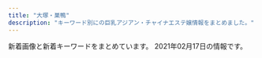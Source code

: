 ```yaml
---
title: "大塚・巣鴨"
description: "キーワード別にの巨乳アジアン・チャイナエステ嬢情報をまとめました。"
---
```


新着画像と新着キーワードをまとめています。
2021年02月17日の情報です。

<DmmAffiliateIns />
<KeywordTable
  shops={
    [
    {
        "keywords": {},
        "station": "JR\u5927\u585a\u99c5\u5317\u53e3",
        "url": "https://sakura.aoaoeo.com/",
        "name": "SAKURA \u30ea\u30e9\u30af\u30bc\u30fc\u30b7\u30e7\u30f3",
        "img_links": []
    },
    {
        "keywords": {},
        "name": "\u7652\u51e6\uff5e\u30e6\u30c9\u30b3\u30ed\uff5e",
        "img_links": [
            "http://relaxation.red/img/rect.jpg",
            "http://relaxation.red/img/st4.jpg",
            "http://relaxation.red/img/st3.jpg",
            "http://relaxation.red/img/st101.jpg",
            "http://relaxation.red/img/st7.jpg",
            "http://relaxation.red/img/st10.jpg",
            "http://relaxation.red/img/st5.jpg",
            "http://relaxation.red/img/st91.jpg",
            "http://relaxation.red/img/acct.jpg",
            "http://relaxation.red/img/st9.jpg",
            "http://relaxation.red/img/fla.jpg",
            "http://relaxation.red/img/st6.jpg",
            "http://relaxation.red/img/kan.jpg",
            "http://relaxation.red/img/st2.jpg",
            "http://relaxation.red/img/top.jpg",
            "http://relaxation.red/img/stat.jpg",
            "http://relaxation.red/img/st1.jpg"
        ],
        "url": "http://relaxation.red/",
        "station": "JR\u99d2\u8fbc\u99c5\u5317\u53e3"
    },
    {
        "url": "https://koi-relax.tokyo/",
        "img_links": [],
        "station": "JR\u5de3\u9d28\u99c5",
        "keywords": {},
        "name": "\u604b"
    },
    {
        "url": "http://mermaid.tyo.ac/",
        "station": "\u897f\u5de3\u9d28\u99c5A3\u53e3",
        "img_links": [
            "http://mermaid.tyo.ac/photos/sites/9/2020/07/2020070504012584.jpg",
            "http://mermaid.tyo.ac/images/themes/blue/r3.jpg",
            "http://mermaid.tyo.ac/photos/sites/9/2021/01/2021010607374113.jpg",
            "http://mermaid.tyo.ac/photos/sites/9/2020/07/2020070504013113.jpg",
            "http://mermaid.tyo.ac/photos/sites/9/2020/07/2020070504013573.jpg",
            "http://mermaid.tyo.ac/photos/sites/9/2020/07/2020070504012859.jpg",
            "http://mermaid.tyo.ac/images/themes/blue/s_ranking.png",
            "http://mermaid.tyo.ac/images/room4.jpg",
            "http://mermaid.tyo.ac/images/themes/blue/s_news.png",
            "http://mermaid.tyo.ac/photos/sites/9/2021/01/202101060719336.jpg",
            "http://mermaid.tyo.ac/images/themes/blue/s_staff.png",
            "http://mermaid.tyo.ac/photos/sites/9/2021/01/2021010607193228.jpg",
            "http://mermaid.tyo.ac/photos/sites/9/2020/07/202007050401424.jpg",
            "http://mermaid.tyo.ac/images/room3.jpg",
            "http://mermaid.tyo.ac/images/room2.jpg",
            "http://mermaid.tyo.ac/images/themes/blue/s_pickup.png",
            "http://mermaid.tyo.ac/photos/sites/9/2020/07/202007050401371.jpg",
            "http://mermaid.tyo.ac/images/themes/blue/s_newface.png",
            "http://mermaid.tyo.ac/photos/sites/9/2020/07/2020070504013943.jpg",
            "http://mermaid.tyo.ac/images/themes/blue/no1.png",
            "http://mermaid.tyo.ac/photos/sites/9/2021/01/2021010607193192.jpg",
            "http://mermaid.tyo.ac/images/themes/blue/s_zysx.png",
            "http://mermaid.tyo.ac/photos/sites/9/2020/07/2020070504014471.jpg",
            "http://mermaid.tyo.ac/photos/sites/9/2021/01/2021010607375590.jpg",
            "http://mermaid.tyo.ac/photos/sites/9/2020/07/2020070504013051.jpg",
            "http://mermaid.tyo.ac/photos/sites/9/2021/01/2021010607193226.jpg",
            "http://mermaid.tyo.ac/photos/sites/9/2020/07/2020070504013841.jpg",
            "http://mermaid.tyo.ac/photos/sites/9/2021/01/2021010607373428.jpg",
            "http://mermaid.tyo.ac/images/themes/blue/mobile.jpg",
            "http://mermaid.tyo.ac/images/themes/blue/s_link.png",
            "http://mermaid.tyo.ac/photos/sites/9/2021/01/2021010607374728.jpg",
            "http://mermaid.tyo.ac/images/room1.jpg",
            "http://mermaid.tyo.ac/images/themes/blue/no2.png",
            "http://mermaid.tyo.ac/photos/sites/9/2020/07/2020070504013427.jpg",
            "http://mermaid.tyo.ac/photos/sites/9/2020/07/2020070504014544.jpg",
            "http://mermaid.tyo.ac/images/themes/blue/line.png",
            "http://mermaid.tyo.ac/photos/sites/9/2020/07/2020070504014629.jpg",
            "http://mermaid.tyo.ac/photos/sites/9/2020/07/2020070504012720.jpg",
            "http://mermaid.tyo.ac/photos/sites/9/2020/07/2020070504014156.jpg",
            "http://mermaid.tyo.ac/photos/sites/9/2020/07/2020070504013325.jpg",
            "http://mermaid.tyo.ac/photos/sites/9/2021/01/2021010607193459.jpg"
        ],
        "name": "RelaCute no.1\u30fb\u30ea\u30e9\u30ad\u30e5\u30fc\u30c8 no.1",
        "keywords": {
            "86": 24,
            "C": 30,
            "87": 6,
            "D": 42,
            "E": 6,
            "83": 6,
            "85": 18
        }
    },
    {
        "station": "JR\u99d2\u8fbc\u99c5\u5357\u53e3",
        "url": "http://www.ko-story.com/",
        "name": "\u30b9\u30c8\u30fc\u30ea\u30fc",
        "img_links": [
            "http://www.ko-story.com/css/nav/nav-001.jpg",
            "http://www.ko-story.com/css/staff/staff-0013-b.jpg",
            "http://www.ko-story.com/css/staff/staff-0014-a.jpg",
            "http://www.ko-story.com/css/osusume-00014a.jpg",
            "http://www.ko-story.com/css/top01-left02.jpg",
            "http://www.ko-story.com/css/nav/nav-002.jpg",
            "http://www.ko-story.com/css/head-change.jpg",
            "http://www.ko-story.com/css/staff/staff-010-b.jpg",
            "http://www.ko-story.com/css/main-staff03.jpg",
            "http://www.ko-story.com/css/staff/staff-012-a.jpg",
            "http://www.ko-story.com/css/top01-left03.jpg",
            "http://www.ko-story.com/css/nav/nav-007.jpg",
            "http://www.ko-story.com/css/nav/nav-005.jpg",
            "http://www.ko-story.com/css/main-staff01.jpg",
            "http://www.ko-story.com/css/nav/nav-003.jpg",
            "http://www.ko-story.com/css/tel01.png",
            "http://www.ko-story.com/css/nav/nav-004.jpg",
            "http://www.ko-story.com/css/osusume-013.jpg",
            "http://www.ko-story.com/css/nav/nav-006.jpg",
            "http://www.ko-story.com/css/staff/staff-010-a.jpg",
            "http://www.ko-story.com/css/top01-left01.png",
            "http://www.ko-story.com/css/osusume-011.jpg",
            "http://www.ko-story.com/css/staff/staff-0013-a.jpg",
            "http://www.ko-story.com/css/staff/staff-012-b.jpg",
            "http://www.ko-story.com/css/main-girl02.png",
            "http://www.ko-story.com/css/staff/staff-0014-b.jpg"
        ],
        "keywords": {
            "D": 8,
            "88": 6,
            "89": 2
        }
    },
    {
        "name": "\u3046\u3055\u304e",
        "station": "JR\u99d2\u8fbc\u99c5\u5317\u53e3",
        "img_links": [],
        "keywords": {},
        "url": "http://koukou.ests.co/"
    },
    {
        "name": "\u660e\u6d1e",
        "img_links": [
            "https://townnet.ne.jp/myondon/img/img_02.jpg",
            "https://townnet.ne.jp/myondon/top/view/img/v_02.jpg",
            "https://townnet.ne.jp/myondon/top/view/img/v_04.jpg",
            "https://townnet.ne.jp/myondon/top/staff/img/kaori.jpg",
            "https://townnet.ne.jp/myondon/top/system/img/price.jpg",
            "https://townnet.ne.jp/myondon/top/access/img/kanban.jpg",
            "https://townnet.ne.jp/myondon/top/view/img/s_12.jpg",
            "https://townnet.ne.jp/myondon/top/img/information.jpg",
            "https://townnet.ne.jp/myondon/top/img/net1.jpg",
            "https://townnet.ne.jp/myondon/top/view/img/s_08.jpg",
            "https://townnet.ne.jp/myondon/top/view/img/v_05.jpg",
            "https://townnet.ne.jp/myondon/top/view/img/s_03.jpg",
            "https://townnet.ne.jp/myondon/top/staff/img/mari.jpg",
            "https://townnet.ne.jp/myondon/top/view/img/v_06.jpg",
            "https://townnet.ne.jp/myondon/top/view/img/v_01.jpg",
            "https://townnet.ne.jp/myondon/top/view/img/v_03.jpg",
            "https://townnet.ne.jp/myondon/top/view/img/v_07.jpg",
            "https://townnet.ne.jp/myondon/top/system/img/net.jpg",
            "https://townnet.ne.jp/myondon/top/staff/img/g_6576.jpg",
            "https://townnet.ne.jp/myondon/top/view/img/s_05.jpg",
            "https://townnet.ne.jp/myondon/top/staff/img/aya.jpg",
            "https://townnet.ne.jp/myondon/top/staff/img/hal.jpg",
            "https://townnet.ne.jp/myondon/top/view/img/s_10.jpg",
            "https://townnet.ne.jp/myondon/top/view/img/s_07.jpg",
            "https://townnet.ne.jp/myondon/top/view/img/s_04.jpg",
            "https://townnet.ne.jp/myondon/top/view/img/s_06.jpg",
            "https://townnet.ne.jp/myondon/top/staff/img/jun2.jpg",
            "https://townnet.ne.jp/myondon/top/view/img/v_08.jpg",
            "https://townnet.ne.jp/myondon/top/view/img/s_01.jpg",
            "https://townnet.ne.jp/myondon/top/view/img/s_09.jpg",
            "https://townnet.ne.jp/myondon/top/staff/img/kaori_1.jpg",
            "https://townnet.ne.jp/myondon/top/view/img/s_02.jpg",
            "https://townnet.ne.jp/myondon/top/staff/img/bb.jpg",
            "https://townnet.ne.jp/myondon/top/view/img/s_11.jpg"
        ],
        "keywords": {},
        "url": "https://townnet.ne.jp/myondon/",
        "station": "JR\u5927\u585a\u99c5\u5317\u53e3"
    },
    {
        "station": "JR\u5de3\u9d28\u99c5\u6b63\u9762\u53e3",
        "keywords": {},
        "name": "Relax Luck",
        "img_links": [
            "http://www.relax-luck.work/images/3.jpg",
            "http://www.relax-luck.work/images/4.jpg",
            "http://www.relax-luck.work/sp/images/staff_t.jpg",
            "http://www.relax-luck.work/images/2.jpg",
            "http://www.relax-luck.work/img/miho1.jpg",
            "http://www.relax-luck.work/sp/images/ac1.png",
            "http://www.relax-luck.work/images/int1.png",
            "http://www.relax-luck.work/sp/images/interior_t.jpg",
            "http://www.relax-luck.work/images/head.jpg",
            "http://www.relax-luck.work/sp/menu/top.jpg",
            "http://www.relax-luck.work/images/1.jpg",
            "http://www.relax-luck.work/sp/staff/erika.jpg",
            "http://www.relax-luck.work/sp/staff/siori.jpg",
            "http://www.relax-luck.work/sp/images/head.jpg",
            "http://www.relax-luck.work/sp/images/rec2.jpg",
            "http://www.relax-luck.work/images/tr.jpg",
            "http://www.relax-luck.work/img/siori1.jpg",
            "http://www.relax-luck.work/images/ta.jpg",
            "http://www.relax-luck.work/images/ac1.jpg",
            "http://www.relax-luck.work/sp/img/sizuka1.jpg",
            "http://www.relax-luck.work/sp/img/siori1.jpg",
            "http://www.relax-luck.work/img/miho2.jpg",
            "http://www.relax-luck.work/sp/img/erika1.jpg",
            "http://www.relax-luck.work/sp/staff/sizuka.jpg",
            "http://www.relax-luck.work/sp/images/sys.png",
            "http://www.relax-luck.work/images/rec2.jpg",
            "http://www.relax-luck.work/sp/images/tel.png",
            "http://www.relax-luck.work/sp/images/int2.png",
            "http://www.relax-luck.work/images/news_t.jpg",
            "http://www.relax-luck.work/img/sizuka1.jpg",
            "http://www.relax-luck.work/sp/img/erika2.jpg",
            "http://www.relax-luck.work/sp/images/int1.png",
            "http://www.relax-luck.work/images/sm.jpg",
            "http://www.relax-luck.work/sp/images/footer.jpg",
            "http://www.relax-luck.work/images/interior_t.jpg",
            "http://www.relax-luck.work/img/erika2.jpg",
            "http://www.relax-luck.work/sp/img/miho1.jpg",
            "http://www.relax-luck.work/images/staff_t.jpg",
            "http://www.relax-luck.work/images/int2.png",
            "http://www.relax-luck.work/sp/images/ac1.jpg",
            "http://www.relax-luck.work/img/siori2.jpg",
            "http://www.relax-luck.work/img/erika1.jpg",
            "http://www.relax-luck.work/sp/menu/staff.jpg",
            "http://www.relax-luck.work/sp/staff/miho.jpg",
            "http://www.relax-luck.work/sp/images/ta.png",
            "http://www.relax-luck.work/sp/img/miho2.jpg",
            "http://www.relax-luck.work/sp/images/rec1.jpg",
            "http://www.relax-luck.work/sp/images/news.jpg",
            "http://www.relax-luck.work/sp/img/siori2.jpg",
            "http://www.relax-luck.work/img/sizuka2.jpg",
            "http://www.relax-luck.work/images/sys.png",
            "http://www.relax-luck.work/sp/img/sizuka2.jpg",
            "http://www.relax-luck.work/images/rec1.jpg"
        ],
        "url": "http://www.relax-luck.work/"
    },
    {
        "station": "JR\u5927\u585a\u99c5\u5357\u53e3",
        "img_links": [
            "http://iyasi.relaxnabi.com/css/staff/staff53-a.jpg",
            "http://iyasi.relaxnabi.com/css/staff/staff39-a.jpg",
            "http://iyasi.relaxnabi.com/css/staff/staff29-a.jpg",
            "http://iyasi.relaxnabi.com/css/staff/staff24-b.jpg",
            "http://iyasi.relaxnabi.com/css/staff/staff33-b.jpg",
            "http://iyasi.relaxnabi.com/css/staff/staff49.jpg",
            "http://iyasi.relaxnabi.com/css/c-00001.jpg",
            "http://iyasi.relaxnabi.com/css/staff/staff41.jpg",
            "http://iyasi.relaxnabi.com/css/staff/staff006.jpg",
            "http://iyasi.relaxnabi.com/css/staff/staff51.jpg",
            "http://iyasi.relaxnabi.com/css/staff/staff49-a.jpg",
            "http://iyasi.relaxnabi.com/css/staff/staff0002.jpg",
            "http://iyasi.relaxnabi.com/css/staff/staff46.jpg",
            "http://iyasi.relaxnabi.com/css/staff/staff39.jpg",
            "http://iyasi.relaxnabi.com/css/staff/staff33-c.jpg",
            "http://iyasi.relaxnabi.com/css/staff/staff44-a.jpg",
            "http://iyasi.relaxnabi.com/css/staff/staff29-c.jpg",
            "http://iyasi.relaxnabi.com/css/staff/staff38-a.jpg",
            "http://iyasi.relaxnabi.com/css/staff/staff37-a.jpg",
            "http://iyasi.relaxnabi.com/css/staff/staff46-a.jpg",
            "http://iyasi.relaxnabi.com/css/staff/staff28-a.jpg",
            "http://iyasi.relaxnabi.com/css/staff/staff44.jpg",
            "http://iyasi.relaxnabi.com/css/staff/staff47-a.jpg",
            "http://iyasi.relaxnabi.com/css/staff/staff019-a.jpg",
            "http://iyasi.relaxnabi.com/css/top03.jpg",
            "http://iyasi.relaxnabi.com/css/staff/staff018.jpg",
            "http://iyasi.relaxnabi.com/css/staff/staff016.jpg",
            "http://iyasi.relaxnabi.com/css/staff/staff29-b.jpg",
            "http://iyasi.relaxnabi.com/css/staff/staff26-b.jpg",
            "http://iyasi.relaxnabi.com/css/staff/staff38.jpg",
            "http://iyasi.relaxnabi.com/css/recurit07.jpg",
            "http://iyasi.relaxnabi.com/css/staff/staff0002-b.jpg",
            "http://iyasi.relaxnabi.com/css/staff/staff007.jpg",
            "http://iyasi.relaxnabi.com/css/staff/staff33-d.jpg",
            "http://iyasi.relaxnabi.com/css/staff/naiyo01.jpg",
            "http://iyasi.relaxnabi.com/css/staff/naiyo02.jpg",
            "http://iyasi.relaxnabi.com/css/staff/staff37.jpg",
            "http://iyasi.relaxnabi.com/css/staff/staff45-a.jpg",
            "http://iyasi.relaxnabi.com/css/staff/staff52-a.jpg",
            "http://iyasi.relaxnabi.com/css/staff/staff29.jpg",
            "http://iyasi.relaxnabi.com/css/nav/nav-002.png",
            "http://iyasi.relaxnabi.com/css/staff/staff40.jpg",
            "http://iyasi.relaxnabi.com/css/nav/nav-004.png",
            "http://iyasi.relaxnabi.com/css/staff/staff40-a.jpg",
            "http://iyasi.relaxnabi.com/css/staff/staff28.jpg",
            "http://iyasi.relaxnabi.com/css/staff/staff26-a.jpg",
            "http://iyasi.relaxnabi.com/css/staff/staff24-a.jpg",
            "http://iyasi.relaxnabi.com/css/staff/staff0002-a.jpg",
            "http://iyasi.relaxnabi.com/css/staff/staff018-a.jpg",
            "http://iyasi.relaxnabi.com/css/staff/staff37-b.jpg",
            "http://iyasi.relaxnabi.com/css/staff/staff45.jpg",
            "http://iyasi.relaxnabi.com/css/staff/staff007-b.jpg",
            "http://iyasi.relaxnabi.com/css/top0004-right.jpg",
            "http://iyasi.relaxnabi.com/css/staff/staff33-e.jpg",
            "http://iyasi.relaxnabi.com/css/staff/staff016-a.jpg",
            "http://iyasi.relaxnabi.com/css/top01.jpg",
            "http://iyasi.relaxnabi.com/css/nav/nav-001.png",
            "http://iyasi.relaxnabi.com/css/nav/nav-003.png",
            "http://iyasi.relaxnabi.com/css/staff/staff33.jpg",
            "http://iyasi.relaxnabi.com/css/staff/staff006-a.jpg",
            "http://iyasi.relaxnabi.com/css/nav/nav-005.png",
            "http://iyasi.relaxnabi.com/css/nav/nav-006.png",
            "http://iyasi.relaxnabi.com/css/staff/staff26.jpg",
            "http://iyasi.relaxnabi.com/css/staff/staff53.jpg",
            "http://iyasi.relaxnabi.com/css/staff/staff52.jpg",
            "http://iyasi.relaxnabi.com/css/staff/staff24.jpg",
            "http://iyasi.relaxnabi.com/css/staff/staff39-b.jpg",
            "http://iyasi.relaxnabi.com/css/staff/staff41-a.jpg",
            "http://iyasi.relaxnabi.com/css/tel09.png",
            "http://iyasi.relaxnabi.com/css/staff/staff019.jpg",
            "http://iyasi.relaxnabi.com/css/staff/staff007-a.jpg",
            "http://iyasi.relaxnabi.com/css/staff/staff47.jpg",
            "http://iyasi.relaxnabi.com/css/top04-left.jpg",
            "http://iyasi.relaxnabi.com/css/staff/staff33-a.jpg"
        ],
        "name": "\u7652\u3057\u306e\u5fc3",
        "url": "http://iyasi.relaxnabi.com/",
        "keywords": {
            "90": 1,
            "88": 1,
            "89": 1,
            "E": 4,
            "F": 1,
            "G": 1,
            "92": 1,
            "C": 4,
            "D": 9
        }
    },
    {
        "station": "JR\u99d2\u8fbc\u99c5\u6771\u53e3",
        "name": "Chocolate -\u30c1\u30e7\u30b3\u30ec\u30fc\u30c8-",
        "img_links": [
            "http://relax-treat.com/css/top-left02.jpg",
            "http://relax-treat.com/staff/haru/01.jpg",
            "http://relax-treat.com/staff/mei/02.jpg",
            "http://relax-treat.com/staff/mei/01.jpg",
            "http://relax-treat.com/css/nav/nav-006.jpg",
            "http://relax-treat.com/css/nav/nav-005.jpg",
            "http://relax-treat.com/css/nav/nav-001.jpg",
            "http://relax-treat.com/css/top02.jpg",
            "http://relax-treat.com/staff/nana/01.jpg",
            "http://relax-treat.com/staff/ai/01.jpg",
            "http://relax-treat.com/css/staff/up.jpg",
            "http://relax-treat.com/staff/anna/01.jpg",
            "http://relax-treat.com/css/tel01.png",
            "http://relax-treat.com/css/nav/nav-003.jpg",
            "http://relax-treat.com/css/top-left0001.jpg",
            "http://relax-treat.com/staff/koko/02.jpg",
            "http://relax-treat.com/css/nav/nav-004.jpg",
            "http://relax-treat.com/staff/ami/01.jpg",
            "http://relax-treat.com/css/staff/new.jpg",
            "http://relax-treat.com/staff/ami/02.jpg",
            "http://relax-treat.com/staff/rumi/01.jpg",
            "http://relax-treat.com/css/nav/nav-002.jpg",
            "http://relax-treat.com/staff/koko/01.jpg",
            "http://relax-treat.com/staff/anna/02.jpg"
        ],
        "url": "http://relax-treat.com/",
        "keywords": {}
    },
    {
        "name": "\u51db\u82b1 \u308a\u3093\u304b",
        "img_links": [],
        "station": "JR\u5927\u585a\u99c5\u5357\u53e3",
        "keywords": {},
        "url": "http://rin-este.info/"
    },
    {
        "name": "\u7652\u3057\u306e\u68ee",
        "img_links": [
            "http://iyashinomori.oks.bz/images/room2.jpg",
            "http://iyashinomori.oks.bz/photos/sites/72/2020/10/2020101903314523.jpg",
            "http://iyashinomori.oks.bz/photos/sites/72/2020/10/2020101903203761.jpg",
            "http://iyashinomori.oks.bz/photos/sites/72/2020/10/2020101903342723.jpg",
            "http://iyashinomori.oks.bz/photos/sites/72/2020/10/2020101903314748.jpg",
            "http://iyashinomori.oks.bz/images/top.jpg",
            "http://iyashinomori.oks.bz/photos/sites/72/2020/10/2020101903314625.jpg",
            "http://iyashinomori.oks.bz/images/room1.jpg",
            "http://iyashinomori.oks.bz/images/s_staff.png",
            "http://iyashinomori.oks.bz/images/s_news.jpg",
            "http://iyashinomori.oks.bz/images/bj2.jpg",
            "http://iyashinomori.oks.bz/images/room3.jpg",
            "http://iyashinomori.oks.bz/images/room4.jpg",
            "http://iyashinomori.oks.bz/images/bj3.jpg",
            "http://iyashinomori.oks.bz/images/mobile.jpg"
        ],
        "station": "JR\u99d2\u8fbc\u99c5\u5357\u53e3",
        "url": "http://iyashinomori.oks.bz/",
        "keywords": {}
    },
    {
        "station": "JR\u99d2\u8fbc\u99c5\u6771\u53e3",
        "img_links": [],
        "url": "http://ko-relax.info/",
        "name": "\u3066\u3082\u307f\u3084",
        "keywords": {}
    },
    {
        "img_links": [
            "http://arm-es.com/media/sites/13/elementor/thumbs/1612941234-1-p2nc1s54yg8g4orez3va4pcllv4rmf8vutn0pww1b4.jpg",
            "http://arm-es.com/media/sites/13/elementor/thumbs/1612941250-2-p2nc276jzst1ag5kjadb8ljz412n1kwl8w2sec9qjk.jpg",
            "http://arm-es.com/media/sites/13/elementor/thumbs/1612941234-1-p2nc1s53zd76qyrkkrfuqf3wp82mfua2movbe779h4.jpg",
            "http://arm-es.com/media/sites/13/elementor/thumbs/1612941358-6-p2nc50p3itmqqm29o5tlblp2d044yb4sepriwieg1k.jpg",
            "http://arm-es.com/media/sites/13/elementor/thumbs/1612941267-3-p2nc2n5s8wdne3iijmujipa4axtqhup7qyec8bx9rs.jpg",
            "http://arm-es.com/media/sites/13/2021/02/r1-1.jpg",
            "http://arm-es.com/media/sites/13/2021/02/1613544003-c19.jpg",
            "http://arm-es.com/media/sites/13/elementor/thumbs/1612941250-2-p2nc276j0prrwq5q4xxvubba7e0huzxs0rb32mkypk.jpg",
            "http://arm-es.com/media/sites/13/elementor/thumbs/1612941284-4-p2nc3351h2zivgvaybr7738yehmz4pgnh5hle19ku0.jpg",
            "http://arm-es.com/media/sites/13/elementor/thumbs/1612941410-5-p2nc6dkpe7hnic39qqy6x9d191f82kitxforuwdz20.jpg",
            "http://arm-es.com/media/sites/13/2021/02/1612779406-flash1.jpg",
            "http://arm-es.com/media/sites/13/2021/02/r2-1.jpg",
            "http://arm-es.com/media/sites/13/2021/02/1613538765-F562FBE7-D9D5-4A85-97B7-94AF100F9870-225x300.jpeg",
            "http://arm-es.com/media/sites/13/elementor/thumbs/1613538765-F562FBE7-D9D5-4A85-97B7-94AF100F9870-p2zdfc5no7l6u0mpugrrh7estz1rfzcbvcszv6b2cg.jpeg",
            "http://arm-es.com/media/sites/13/2021/02/1612779404-flash.jpg",
            "http://arm-es.com/media/sites/13/2021/02/1612776477-top.jpg",
            "http://arm-es.com/media/sites/13/elementor/thumbs/1612941358-6-p2nc50p4hwo04c242i90pvxr9n6a4w3lmuj88837vk.jpg",
            "http://arm-es.com/media/sites/13/elementor/thumbs/1612941267-3-p2nc2n5t7zewrticxz9ywzit7kvvofo0z361k1m1ls.jpg",
            "http://arm-es.com/media/sites/13/elementor/thumbs/1612941284-4-p2nc3352g60s96v5co6mldhnb4p4bafgpa9apqyco0.jpg",
            "http://arm-es.com/media/sites/13/2021/02/1612941410-5.jpg"
        ],
        "keywords": {},
        "url": "http://arm-es.com/",
        "name": "\u30de\u30b7\u30e5\u30de\u30ed",
        "station": "JR\u99d2\u8fbc\u99c5\u6771\u53e3"
    },
    {
        "url": "http://rinpa-awa.info/",
        "img_links": [],
        "keywords": {},
        "name": "\u99a8-\u304b\u304a\u308a-",
        "station": "JR\u5927\u585a\u99c5\u5317\u53e3"
    },
    {
        "img_links": [
            "http://es-romance.work/_src/50572185/slider3_20201209160139119.jpg",
            "http://es-romance.work/_src/50927126/wechatimg1478.jpg",
            "http://es-romance.work/_src/50572179/cam.jpg",
            "http://es-romance.work/_src/51012031/wechatimg29_20201216144753098.jpg",
            "http://es-romance.work/_src/51884524/wechatimg2181.jpg",
            "http://es-romance.work/_src/53002542/wechatimg145.jpg",
            "http://es-romance.work/_src/53002544/wechatimg144.jpg",
            "http://es-romance.work/_src/51012033/wechatimg26_20201216144753104.jpg",
            "http://es-romance.work/_src/50572203/wechatimg401_20201111115842621.jpg",
            "http://es-romance.work/_src/52594290/wechatimg188.jpg",
            "http://es-romance.work/_src/50927124/wechatimg1619.jpg",
            "http://es-romance.work/_src/50572193/wechatimg402.jpg",
            "http://es-romance.work/_src/50572194/wechatimg402.jpg",
            "http://es-romance.work/_src/51012028/wechatimg28_20201216144753096.jpg",
            "http://es-romance.work/_src/51884523/wechatimg2181.jpg",
            "http://es-romance.work/_src/53002540/wechatimg145.jpg",
            "http://es-romance.work/_src/51884528/wechatimg70_20210116175936719.jpg",
            "http://es-romance.work/_src/53002547/wechatimg146_20210209143323225.jpg",
            "http://es-romance.work/_src/50801636/wechatimg1561.jpg",
            "http://es-romance.work/_src/50572128/_k3_4082.jpg",
            "http://es-romance.work/_src/50572204/wechatimg401_20201111115842621.jpg",
            "http://es-romance.work/_src/50927121/wechatimg1613.jpg",
            "http://es-romance.work/_src/50927128/wechatimg1478.jpg",
            "http://es-romance.work/_src/53002541/wechatimg145.jpg",
            "http://es-romance.work/_src/50927125/wechatimg1619.jpg",
            "http://es-romance.work/_src/51884529/wechatimg68_20210116175936714.jpg",
            "http://es-romance.work/_src/51884527/wechatimg70_20210116175936719.jpg",
            "http://es-romance.work/_src/51884534/wechatimg69_20210116175936641.jpg",
            "http://es-romance.work/_src/50801631/wechatimg1562.jpg",
            "http://es-romance.work/_src/51012027/wechatimg28_20201216144753096.jpg",
            "http://es-romance.work/_src/53002545/wechatimg144.jpg",
            "http://es-romance.work/_src/51012034/wechatimg26_20201216144753104.jpg",
            "http://es-romance.work/_src/51884533/wechatimg69_20210116175936641.jpg",
            "http://es-romance.work/_src/53050108/wechatimg146_20210209143323225.jpg",
            "http://es-romance.work/_src/52594244/wechatimg68_20210116175936714.jpg",
            "http://es-romance.work/_src/50572199/wechatimg403_20201111115842580.jpg",
            "http://es-romance.work/_src/51012166/wechatimg28_20201216144753096.jpg",
            "http://es-romance.work/_src/53002537/wechatimg188.jpg",
            "http://es-romance.work/_src/53002548/wechatimg146_20210209143323225.jpg",
            "http://es-romance.work/_src/50801637/wechatimg1561.jpg",
            "http://es-romance.work/_src/52594294/wechatimg189.jpg",
            "http://es-romance.work/_src/51012026/wechatimg28_20201216144753096.jpg",
            "http://es-romance.work/_src/50572180/cam.jpg",
            "http://es-romance.work/_src/50572195/wechatimg401_20201111115842621.jpg",
            "http://es-romance.work/_src/51884532/wechatimg69_20210116175936641.jpg",
            "http://es-romance.work/_src/50927127/wechatimg1478.jpg",
            "http://es-romance.work/_src/51012030/wechatimg29_20201216144753098.jpg",
            "http://es-romance.work/_src/52594292/wechatimg188.jpg",
            "http://es-romance.work/_src/50572192/wechatimg402.jpg",
            "http://es-romance.work/_src/53002535/wechatimg184.jpg",
            "http://es-romance.work/_src/50927120/wechatimg1613.jpg",
            "http://es-romance.work/_src/50572175/navinavi_01.png",
            "http://es-romance.work/_src/52594293/wechatimg189.jpg",
            "http://es-romance.work/_src/50801632/wechatimg1562.jpg",
            "http://es-romance.work/_src/53002536/wechatimg189.jpg",
            "http://es-romance.work/_src/50927114/wechatimg1613.jpg",
            "http://es-romance.work/_src/50572196/wechatimg401_20201111115842621.jpg",
            "http://es-romance.work/_src/50801639/wechatimg1562.jpg",
            "http://es-romance.work/_src/51884531/wechatimg68_20210116175936714.jpg",
            "http://es-romance.work/_src/50572200/wechatimg403_20201111115842580.jpg",
            "http://es-romance.work/_src/52594291/wechatimg188.jpg",
            "http://es-romance.work/_src/51012023/wechatimg26_20201216144753104.jpg",
            "http://es-romance.work/_src/53002543/wechatimg144.jpg",
            "http://es-romance.work/_src/50572186/slider1_20201209160139057.jpg",
            "http://es-romance.work/_src/50801638/wechatimg1561.jpg",
            "http://es-romance.work/_src/50572177/navinavi_02.png",
            "http://es-romance.work/_src/51884526/wechatimg70_20210116175936719.jpg",
            "http://es-romance.work/_src/50572197/wechatimg401_20201111115842621.jpg",
            "http://es-romance.work/_src/51012032/wechatimg26_20201216144753104.jpg",
            "http://es-romance.work/_src/51012024/wechatimg29_20201216144753098.jpg",
            "http://es-romance.work/_src/52594296/wechatimg184.jpg",
            "http://es-romance.work/_src/53050106/wechatimg145.jpg",
            "http://es-romance.work/_src/50927258/wechatimg1613.jpg",
            "http://es-romance.work/_src/52594298/wechatimg184.jpg",
            "http://es-romance.work/_src/50572198/wechatimg403_20201111115842580.jpg",
            "http://es-romance.work/_src/51884530/wechatimg68_20210116175936714.jpg",
            "http://es-romance.work/_src/50572184/slider2_20201209160139115.jpg",
            "http://es-romance.work/_src/52594295/wechatimg189.jpg",
            "http://es-romance.work/_src/50906837/wechatimg1563.jpg",
            "http://es-romance.work/_src/50572170/slider5_20201209160139125.jpg",
            "http://es-romance.work/_src/51012029/wechatimg29_20201216144753098.jpg",
            "http://es-romance.work/_src/52594297/wechatimg184.jpg",
            "http://es-romance.work/_src/50801640/wechatimg1562.jpg",
            "http://es-romance.work/_src/52594245/wechatimg69_20210116175936641.jpg",
            "http://es-romance.work/_src/53002546/wechatimg146_20210209143323225.jpg",
            "http://es-romance.work/_src/50906838/wechatimg1563.jpg",
            "http://es-romance.work/_src/53050107/wechatimg144.jpg",
            "http://es-romance.work/_src/50572130/wechatimg198_20190126093224863.jpg",
            "http://es-romance.work/_src/52594243/wechatimg70_20210116175936719.jpg",
            "http://es-romance.work/_src/50801641/wechatimg1562.jpg",
            "http://es-romance.work/_src/50927122/wechatimg1613.jpg",
            "http://es-romance.work/_src/50927123/wechatimg1619.jpg",
            "http://es-romance.work/_src/50906836/wechatimg1563.jpg"
        ],
        "name": "\u304a\u5e30\u308aBABY",
        "url": "http://es-romance.work/",
        "keywords": {},
        "station": "JR\u5de3\u9d28\u99c5\u6b63\u9762\u53e3"
    },
    {
        "img_links": [
            "http://relax-orange.work/img/m3.png",
            "http://relax-orange.work/img/st2.jpg",
            "http://relax-orange.work/img/mobile-botton-0.png",
            "http://relax-orange.work/img/s2.jpg",
            "http://relax-orange.work/i/img/s1.jpg",
            "http://relax-orange.work/img/sta1.jpg",
            "http://relax-orange.work/img/st1.jpg",
            "http://relax-orange.work/img/sta5.jpg",
            "http://relax-orange.work/i/img/acc.jpg",
            "http://relax-orange.work/img/kanban.jpg",
            "http://relax-orange.work/img/s1.jpg",
            "http://relax-orange.work/i/img/kanban.jpg",
            "http://relax-orange.work/i/img/r1.jpg",
            "http://relax-orange.work/img/sta3.jpg",
            "http://relax-orange.work/img/m40.png",
            "http://relax-orange.work/img/st3.jpg",
            "http://relax-orange.work/img/m4.png",
            "http://relax-orange.work/i/img/s2.jpg",
            "http://relax-orange.work/img/s3.jpg",
            "http://relax-orange.work/i/img/sta5.jpg",
            "http://relax-orange.work/img/m60.png",
            "http://relax-orange.work/img/m50.png",
            "http://relax-orange.work/i/img/r3.jpg",
            "http://relax-orange.work/img/m1.png",
            "http://relax-orange.work/i/img/s3.jpg",
            "http://relax-orange.work/i/img/r2.jpg",
            "http://relax-orange.work/img/m2.png",
            "http://relax-orange.work/img/nos.jpg",
            "http://relax-orange.work/i/img/s5.jpg",
            "http://relax-orange.work/img/m6.png",
            "http://relax-orange.work/i/img/r4.jpg",
            "http://relax-orange.work/img/m5.png",
            "http://relax-orange.work/img/st5.jpg",
            "http://relax-orange.work/img/s5.jpg",
            "http://relax-orange.work/img/sta2.jpg",
            "http://relax-orange.work/img/m20.png",
            "http://relax-orange.work/img/m30.png"
        ],
        "name": "\u30aa\u30ec\u30f3\u30b8",
        "keywords": {
            "87": 3,
            "D": 4,
            "C": 14,
            "85": 3,
            "88": 3,
            "86": 4,
            "E": 3
        },
        "url": "http://relax-orange.work/",
        "station": "JR\u5de3\u9d28\u99c5\u5317\u53e3"
    }
]
}
/>
<DmmAffiliateScript />

